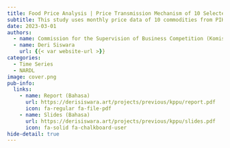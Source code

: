 ```yaml
---
title: Food Price Analysis | Price Transmission Mechanism of 10 Selected Commodities
subtitle: This study uses monthly price data of 10 commodities from PIHPS, applying price transmission analysis using exploratory methods and NARDL.
date: 2023-03-01
authors:
  - name: Commission for the Supervision of Business Competition (Komisi Pengawas Persaingan Usaha) (KPPU), Indonesia.
  - name: Deri Siswara
    url: {{< var website-url >}}
categories:
  - Time Series
  - NARDL
image: cover.png
pub-info:
  links:
    - name: Report (Bahasa)
      url: https://derisiswara.art/projects/previous/kppu/report.pdf
      icon: fa-regular fa-file-pdf
    - name: Slides (Bahasa)
      url: https://derisiswara.art/projects/previous/kppu/slides.pdf
      icon: fa-solid fa-chalkboard-user      
hide-detail: true
---
```

